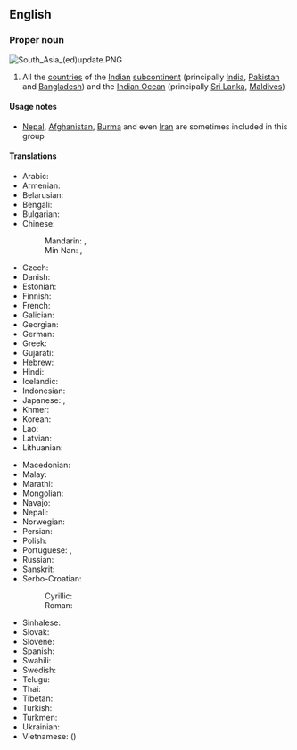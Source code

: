 ==English==

===Proper noun===
{{wikipedia}}
[[File:South Asia (ed)update.PNG|thumb]]
{{en-proper noun}}

# All the [[country|countries]] of the [[Indian]] [[subcontinent]] (principally [[India]], [[Pakistan]] and [[Bangladesh]]) and the [[Indian Ocean]] (principally [[Sri Lanka]], [[Maldives]])

====Usage notes====
* [[Nepal]], [[Afghanistan]], [[Burma]] and even [[Iran]] are sometimes included in this group

====Translations====
{{trans-top|South Asia}}
* Arabic: {{t|ar|جَنُوب آسِيَا|f}}
* Armenian: {{t|hy|Հարավային Ասիա}}
* Belarusian: {{t|be|Паўднё́вая А́зія|f|sc=Cyrl}}
* Bengali: {{t|bn|দক্ষিণ এশিয়া}}
* Bulgarian: {{t|bg|Ю́жна А́зия|f|sc=Cyrl}}
* Chinese:
*: Mandarin: {{t+|cmn|南亞|sc=Hani}}, {{t+|cmn|南亚|tr=Nányà|sc=Hani}}
*: Min Nan: {{t|nan|南亞|sc=Hans}}, {{t|nan|南亚|tr=Lâm-A|sc=Hans}}
* Czech: {{t|cs|Jižní Asie|f}}
* Danish: {{t|da|Sydasien}}
* Estonian: {{t|et|Lõuna-Aasia}}
* Finnish: {{t+|fi|Etelä-Aasia}}
* French: {{t+|fr|Asie du Sud|f}}
* Galician: {{t|gl|Asia do Sur}}
* Georgian: {{t|ka|სამხრეთი აზია}}
* German: {{t+|de|Südasien|n}}
* Greek: {{t|el|Νότια Ασία|f}}
* Gujarati: {{t|gu|દક્ષિણ એશિયા|tr=dakṣiṇ eśiyā|sc=Gujr}}
* Hebrew: {{t|he|דרום אסיה|f|tr=drom asia|sc=Hebr}}
* Hindi: {{t+|hi|दक्षिण एशिया|n}}
* Icelandic: {{t+|is|Suður-Asía|f}}
* Indonesian: {{t|id|Asia Selatan}}
* Japanese: {{t+|ja|南アジア|tr=Minami-Ajia|sc=Jpan}}, {{t|ja|南亜|tr=なんあ, Nan'a|sc=Jpan}}
* Khmer: {{t|km|អាស៊ីទក្សិណ|tr=asie teaksən|sc=Khmr}}
* Korean: {{t|ko|남아시아|tr=Nam-Asia}}
* Lao: {{t|lo|ອາຊີໃຕ້}}
* Latvian: {{t|lv|Dienvidāzija|f}}
* Lithuanian: {{t|lt|Pietų Azija|f}}
{{trans-mid}}
* Macedonian: {{t|mk|Јужна Азија|f|sc=Cyrl}}
* Malay: {{t|ms|Asia Selatan}}
* Marathi: {{t|mr|दक्षिण एशिया|n}}
* Mongolian: {{t|mn|Өмнөд Ази|sc=Cyrl}}
* Navajo: {{t|nv|Naakaii Dootłʼizhí Bikédaayah}}
* Nepali: {{t+|ne|दक्षिण एशिया|n}}
* Norwegian: {{t|no|Sør-Asia}}
* Persian: {{t|fa|آسیای جنوبی|tr=âsiyâ-ye jonubi|sc=fa-Arab}}
* Polish: {{t|pl|Azja Południowa|f}}
* Portuguese: {{t|pt|Ásia do Sul|f}}, {{t|pt|Ásia Meridional|f}}
* Russian: {{t|ru|Ю́жная А́зия|f}}
* Sanskrit: {{t|sa|दक्षिण एशिया|n}}
* Serbo-Croatian:
*: Cyrillic: {{t|sh|Јужна Азија|f}}
*: Roman: {{t|sh|Južna Azija|f}}
* Sinhalese: {{t|si|දකුණු ආසියාව|sc=Sinh}}
* Slovak: {{t|sk|Južná Ázia|f}}
* Slovene: {{t|sl|Južna Azija|f}}
* Spanish: {{t|es|Asia del Sur|m}}
* Swahili: {{t|sw|Asia ya Kusini}}
* Swedish: {{t|sv|Sydasien}}
* Telugu: {{t|te|దక్షిణ ఆసియా}}
* Thai: {{t|th|เอเชียใต้|tr=aychia dtâi}}
* Tibetan: {{t|bo|ཤར་གླིང་ལྷོ་རྒྱུད}}
* Turkish: {{t+|tr|Güney Asya}}
* Turkmen: {{t|tk|Günorta Aziýa}}
* Ukrainian: {{t|uk|Півде́нна А́зія|f}}
* Vietnamese: {{t|vi|Nam Á}} ({{t|vi|南亞}})
{{trans-bottom}}